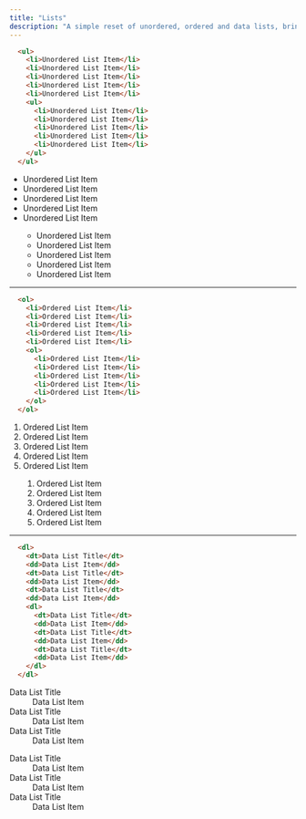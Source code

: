 ```yaml
---
title: "Lists"
description: "A simple reset of unordered, ordered and data lists, bringing consistancy back to html."
---
```



```html
  <ul>
    <li>Unordered List Item</li>
    <li>Unordered List Item</li>
    <li>Unordered List Item</li>
    <li>Unordered List Item</li>
    <li>Unordered List Item</li>
    <ul>
      <li>Unordered List Item</li>
      <li>Unordered List Item</li>
      <li>Unordered List Item</li>
      <li>Unordered List Item</li>
      <li>Unordered List Item</li>
    </ul>
  </ul>
```

<ExampleCard>
  <ul>
    <li>Unordered List Item</li>
    <li>Unordered List Item</li>
    <li>Unordered List Item</li>
    <li>Unordered List Item</li>
    <li>Unordered List Item</li>
    <ul>
      <li>Unordered List Item</li>
      <li>Unordered List Item</li>
      <li>Unordered List Item</li>
      <li>Unordered List Item</li>
      <li>Unordered List Item</li>
    </ul>
  </ul>
</ExampleCard>

---

```html
  <ol>
    <li>Ordered List Item</li>
    <li>Ordered List Item</li>
    <li>Ordered List Item</li>
    <li>Ordered List Item</li>
    <li>Ordered List Item</li>
    <ol>
      <li>Ordered List Item</li>
      <li>Ordered List Item</li>
      <li>Ordered List Item</li>
      <li>Ordered List Item</li>
      <li>Ordered List Item</li>
    </ol>
  </ol>
```

<ExampleCard>
    <ol>
    <li>Ordered List Item</li>
    <li>Ordered List Item</li>
    <li>Ordered List Item</li>
    <li>Ordered List Item</li>
    <li>Ordered List Item</li>
    <ol>
      <li>Ordered List Item</li>
      <li>Ordered List Item</li>
      <li>Ordered List Item</li>
      <li>Ordered List Item</li>
      <li>Ordered List Item</li>
    </ol>
  </ol>
</ExampleCard>

---

```html
  <dl>
    <dt>Data List Title</dt>
    <dd>Data List Item</dd>
    <dt>Data List Title</dt>
    <dd>Data List Item</dd>
    <dt>Data List Title</dt>
    <dd>Data List Item</dd>
    <dl>
      <dt>Data List Title</dt>
      <dd>Data List Item</dd>
      <dt>Data List Title</dt>
      <dd>Data List Item</dd>
      <dt>Data List Title</dt>
      <dd>Data List Item</dd>
    </dl>
  </dl>
```

<ExampleCard>
    <dl>
    <dt>Data List Title</dt>
    <dd>Data List Item</dd>
    <dt>Data List Title</dt>
    <dd>Data List Item</dd>
    <dt>Data List Title</dt>
    <dd>Data List Item</dd>
    <dl>
      <dt>Data List Title</dt>
      <dd>Data List Item</dd>
      <dt>Data List Title</dt>
      <dd>Data List Item</dd>
      <dt>Data List Title</dt>
      <dd>Data List Item</dd>
    </dl>
  </dl>
</ExampleCard>
